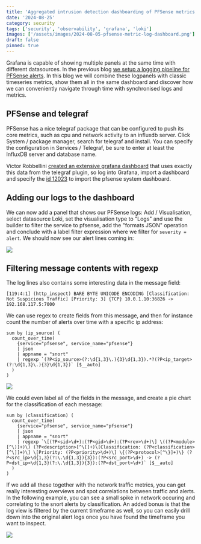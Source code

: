 ```yaml
---
title: 'Aggregated intrusion detection dashboarding of PFSense metrics and Snort alert logs with Grafana, telegraf, Influx and Loki'
date: '2024-08-25'
category: security
tags: ['security', 'observability', 'grafana', 'loki']
images: ['/assets/images/2024-08-05-pfsense-metric-log-dashboard.png']
draft: false
pinned: true
---
```


Grafana is capable of showing multiple panels at the same time with different datasources. In the previous blog [we setup a logging pipeline for PFSense alerts](./intrusion-detection-observability-with-pfsense-snort-vector-and-loki). In this blog we will combine these logpanels with classic timeseries metrics, show them all in the same dashboard and discover how we can conveniently navigate through time with synchronised logs and metrics.

## PFSense and telegraf

PFSense has a nice telegraf package that can be configured to push its core metrics, such as cpu and network activity to an influxdb server. Click System / package manager, search for telegraf and install. You can specify the configuration in Services / Telegraf, be sure to enter at least the InfluxDB server and database name. 

Victor Robbellini [created an extensive grafana dashboard](https://github.com/VictorRobellini/pfSense-Dashboard?tab=readme-ov-file) that uses exactly this data from the telegraf plugin, so log into Grafana, import a dashboard and specify the [id 12023](https://grafana.com/grafana/dashboards/12023-pfsense-system-dashboard/) to import the pfsense system dashboard.

## Adding our logs to the dashboard 

We can now add a panel that shows our PFSense logs: Add / Visualisation, select datasource Loki, set the visualisation type to "Logs" and use the builder to filter the service to pfsense, add the "formats JSON" operation and conclude with a label filter expression where we filter for `severity = alert`. We should now see our alert lines coming in:

![](../assets/images/2024-08-25-logpanel.png)

## Filtering message contents with regexp

The log lines also contains some interesting data in the message field:

```
[119:4:1] (http_inspect) BARE BYTE UNICODE ENCODING [Classification: Not Suspicious Traffic] [Priority: 3] {TCP} 10.0.1.10:36826 -> 192.168.117.5:7000
```

We can use regex to create fields from this message, and then for instance count the number of alerts over time with a specific ip address: 

```
sum by (ip_source) ( 
  count_over_time( 
    {service="pfsense", service_name="pfsense"} 
    | json 
    | appname = "snort" 
    | regexp `(?P<ip_source>(?:\d{1,3}\.){3}\d{1,3}).*?(?P<ip_target>(?:\d{1,3}\.){3}\d{1,3})` [$__auto]
  )
)
```

![](../assets/images/2024-08-25-classification-pie-chart.png)


We could even label all of the fields in the message, and create a pie chart for the classification of each message:

```
sum by (classification) ( 
  count_over_time( 
    {service="pfsense", service_name="pfsense"} 
    | json 
    | appname = "snort" 
    | regexp `\[(?P<sid>\d+):(?P<gid>\d+):(?P<rev>\d+)\] \((?P<module>[^\)]+)\) (?P<description>[^\[]+)\[Classification: (?P<classification>[^\]]+)\] \[Priority: (?P<priority>\d+)\] \{(?P<protocol>[^\}]+)\} (?P<src_ip>\d{1,3}(?:\.\d{1,3}){3}):(?P<src_port>\d+) -> (?P<dst_ip>\d{1,3}(?:\.\d{1,3}){3}):(?P<dst_port>\d+)` [$__auto]
  )
)
```

If we add all these together with the network traffic metrics, you can get really interesting overviews and spot correlations between traffic and alerts. In the following example, you can see a small spike in network occuring and correlating to the snort alerts by classification. An added bonus is that the log view is filtered by the current timeframe as well, so you can easily drill down into the original alert logs once you have found the timeframe you want to inspect.

![](../assets/images/2024-08-05-pfsense-metric-log-dashboard.png)
